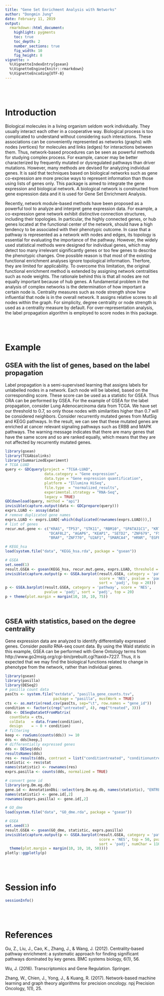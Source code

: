 ```yaml
---
title: "Gene Set Enrichment Analysis with Networks"
author: "Dongmin Jung"
date: February 11, 2019
output:
  rmarkdown::html_document:
    highlight: pygments
    toc: true
    toc_depth: 2
    number_sections: true
    fig_width: 10
    fig_height: 8
vignette: >
  %\VignetteIndexEntry{gsean}
  %\VignetteEngine{knitr::rmarkdown}
  %\VignetteEncoding{UTF-8}
---
```





<br><br>

# Introduction

Biological molecules in a living organism seldom work individually. They usually interact each other in a cooperative way. Biological process is too complicated to understand without considering such interactions. These associations can be conveniently represented as networks (graphs) with nodes (vertices) for molecules and links (edges) for interactions between them. Thus, network-based procedures can be seen as powerful methods for studying complex process. For example, cancer may be better characterized by frequently mutated or dysregulated pathways than driver mutations. However, many methods are devised for analyzing individual genes. It is said that techniques based on biological networks such as gene co-expression are more precise ways to represent information than those using lists of genes only. This package is aimed to integrate the gene expression and biological network. A biological network is constructed from gene expression data and it is used for Gene Set Enrichment Analysis.

Recently, network module-based methods have been proposed as a powerful tool to analyze and interpret gene expression data. For example, a co-expression gene network exhibit distinctive connection structures, including their topologies. In particular, the highly connected genes, or hub genes located at the functional center of the network, should have a high tendency to be associated with their phenotypic outcome. In case that a pathway is represented as a network with nodes and edges, its topology is essential for evaluating the importance of the pathway. However, the widely used statistical methods were designed for individual genes, which may detect too many irrelevant significantly genes or too few genes to describe the phenotypic changes. One possible reason is that most of the existing functional enrichment analyses ignore topological information. Therfore, they are limited for applicability. To overcome this limitation, the original functional enrichment method is extended by assigning network centralities such as node weights. The rationale behind this is that all nodes are not equally important because of hub genes. A fundamental problem in the analysis of complex networks is the determination of how important a certain node is. Centrality measures such as node strength show how influential that node is in the overall network. It assigns relative scores to all nodes within the graph. For simplicity, degree centrality or node strength is used as a centrality measure by default. For over-representation analysis, the label propagation algorithm is employed to score nodes in this package.






<br><br>

# Example


## GSEA with the list of genes, based on the label propagation

Label propagation is a semi-supervised learning that assigns labels for unlabelled nodes in a network. Each node will be labeled, based on the corresponding score. These score can be used as a statistic for GSEA. Thus ORA can be performed by GSEA. For the example of GSEA for the label propagation, consider Lung Adenocarcinoma data from TCGA. We have set our threshold to 0.7, so only those nodes with similarities higher than 0.7 will be considered neighbors. Consider recurrently mutated genes from MutSig and KEGG pathways. In the result, we can see that these mutated genes are enriched at cancer relevant signaling pathways such as ERBB and MAPK pathways. The warning message indicates that there are many genes that have the same score and so are ranked equally, which means that they are not affected by recurrently mutated genes.


```r
library(gsean)
library(TCGAbiolinks)
library(SummarizedExperiment)
# TCGA LUAD
query <- GDCquery(project = "TCGA-LUAD",
                  data.category = "Gene expression",
                  data.type = "Gene expression quantification",
                  platform = "Illumina HiSeq", 
                  file.type  = "normalized_results",
                  experimental.strategy = "RNA-Seq",
                  legacy = TRUE)
GDCdownload(query, method = "api")
invisible(capture.output(data <- GDCprepare(query)))
exprs.LUAD <- assay(data)
# remove duplicated gene names
exprs.LUAD <- exprs.LUAD[-which(duplicated(rownames(exprs.LUAD))),]
# list of genes
recur.mut.gene <- c("KRAS", "TP53", "STK11", "RBM10", "SPATA31C1", "KRTAP4-11",
                    "DCAF8L2", "AGAP6", "KEAP1", "SETD2", "ZNF679", "FSCB",
                    "BRAF", "ZNF770", "U2AF1", "SMARCA4", "HRNR", "EGFR")

# KEGG_hsa
load(system.file("data", "KEGG_hsa.rda", package = "gsean"))

# GSEA
set.seed(1)
result.GSEA <- gsean(KEGG_hsa, recur.mut.gene, exprs.LUAD, threshold = 0.7)
invisible(capture.output(p <- GSEA.barplot(result.GSEA, category = 'pathway',
                                           score = 'NES', pvalue = 'padj',
                                           sort = 'padj', top = 20)))
p <- GSEA.barplot(result.GSEA, category = 'pathway', score = 'NES',
                  pvalue = 'padj', sort = 'padj', top = 20)
p + theme(plot.margin = margin(10, 10, 10, 75))
```





<br>

## GSEA with statistics, based on the degree centrality

Gene expression data are analyzed to identify differentially expressed genes. Consider *pasilla* RNA-seq count data. By using the Wald statistic in this example, GSEA can be performed with Gene Ontology terms from http://www.go2msig.org/cgi-bin/prebuilt.cgi?taxid=7227. Thus, it is expected that we may find the biological functions related to change in phenotype from the network, rather than individual genes.

```r
library(gsean)
library(pasilla)
library(DESeq2)
# pasilla count data
pasCts <- system.file("extdata", "pasilla_gene_counts.tsv",
                      package = "pasilla", mustWork = TRUE)
cts <- as.matrix(read.csv(pasCts, sep="\t", row.names = "gene_id"))
condition <- factor(c(rep("untreated", 4), rep("treated", 3)))
dds <- DESeqDataSetFromMatrix(
  countData = cts,
  colData   = data.frame(condition),
  design    = ~ 0 + condition)
# filtering
keep <- rowSums(counts(dds)) >= 10
dds <- dds[keep,]
# differentially expressed genes
dds <- DESeq(dds)
resultsNames(dds)
res <- results(dds, contrast = list("conditiontreated", "conditionuntreated"), listValues = c(1, -1))
statistic <- res$stat
names(statistic) <- rownames(res)
exprs.pasilla <- counts(dds, normalized = TRUE)

# convert gene id
library(org.Dm.eg.db)
gene.id <- AnnotationDbi::select(org.Dm.eg.db, names(statistic), "ENTREZID", "FLYBASE")
names(statistic) <- gene.id[,2]
rownames(exprs.pasilla) <- gene.id[,2]

# GO_dme
load(system.file("data", "GO_dme.rda", package = "gsean"))

# GSEA
set.seed(1)
result.GSEA <- gsean(GO_dme, statistic, exprs.pasilla)
invisible(capture.output(p <- GSEA.barplot(result.GSEA, category = 'pathway',
                                           score = 'NES', top = 50, pvalue = 'padj',
                                           sort = 'padj', numChar = 110) + 
  theme(plot.margin = margin(10, 10, 10, 50))))
plotly::ggplotly(p)
```





<br><br>

# Session info

```r
sessionInfo()
```




<br><br>

# References

Gu, Z., Liu, J., Cao, K., Zhang, J., & Wang, J. (2012). Centrality-based pathway enrichment: a systematic approach for finding significant pathways dominated by key genes. BMC systems biology, 6(1), 56.


Wu, J. (2016). Transcriptomics and Gene Regulation. Springer.


Zhang, W., Chien, J., Yong, J., & Kuang, R. (2017). Network-based machine learning and graph theory algorithms for precision oncology. npj Precision Oncology, 1(1), 25.

<br>


